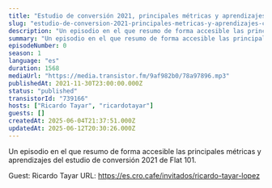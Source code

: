 ```yaml
---
title: "Estudio de conversión 2021, principales métricas y aprendizajes, con Ricardo Tayar"
slug: "estudio-de-conversion-2021-principales-metricas-y-aprendizajes-con-ricardo-tayar"
description: "Un episodio en el que resumo de forma accesible las principales métricas y aprendizajes del estudio de conversión 2021 de Flat 101.\n\n\n\n<!-- GUESTS START -->\nGuest: Ricardo Tayar\nURL: https://es.cro.cafe/invitados/ricardo-tayar-lopez\n<!-- GUESTS END -->"
summary: "Un episodio en el que resumo de forma accesible las principales métricas y aprendizajes del estudio de conversión 2021 de Flat 101."
episodeNumber: 0
season: 1
language: "es"
duration: 1568
mediaUrl: "https://media.transistor.fm/9af982b0/78a97896.mp3"
publishedAt: 2021-11-30T23:00:00.000Z
status: "published"
transistorId: "739166"
hosts: ["Ricardo Tayar", "ricardotayar"]
guests: []
createdAt: 2025-06-04T21:37:51.000Z
updatedAt: 2025-06-12T20:30:26.000Z
---
```


Un episodio en el que resumo de forma accesible las principales métricas y aprendizajes del estudio de conversión 2021 de Flat 101.



<!-- GUESTS START -->
Guest: Ricardo Tayar
URL: https://es.cro.cafe/invitados/ricardo-tayar-lopez
<!-- GUESTS END -->
